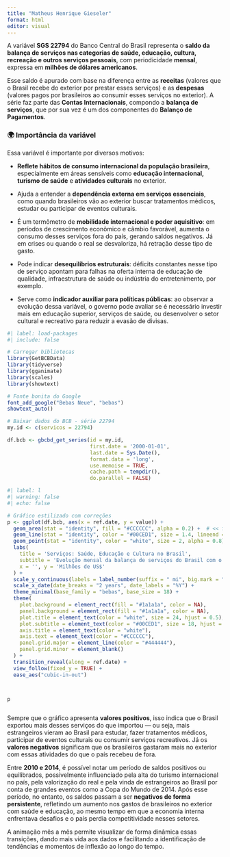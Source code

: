 ---
title: "Matheus Henrique Gieseler"
format: html
editor: visual
---

A variável **SGS 22794** do Banco Central do Brasil representa o **saldo da balança de serviços nas categorias de saúde, educação, cultura, recreação e outros serviços pessoais**, com periodicidade **mensal**, expressa em **milhões de dólares americanos**.

Esse saldo é apurado com base na diferença entre as **receitas** (valores que o Brasil recebe do exterior por prestar esses serviços) e as **despesas** (valores pagos por brasileiros ao consumir esses serviços no exterior). A série faz parte das **Contas Internacionais**, compondo a **balança de serviços**, que por sua vez é um dos componentes do **Balanço de Pagamentos**.

### 🌍 Importância da variável

Essa variável é importante por diversos motivos:

-    **Reflete hábitos de consumo internacional da população brasileira**, especialmente em áreas sensíveis como **educação internacional, turismo de saúde** e **atividades culturais** no exterior.

-    Ajuda a entender a **dependência externa em serviços essenciais**, como quando brasileiros vão ao exterior buscar tratamentos médicos, estudar ou participar de eventos culturais.

-    É um termômetro de **mobilidade internacional e poder aquisitivo**: em períodos de crescimento econômico e câmbio favorável, aumenta o consumo desses serviços fora do país, gerando saldos negativos. Já em crises ou quando o real se desvaloriza, há retração desse tipo de gasto.

-    Pode indicar **desequilíbrios estruturais**: déficits constantes nesse tipo de serviço apontam para falhas na oferta interna de educação de qualidade, infraestrutura de saúde ou indústria do entretenimento, por exemplo.

-    Serve como **indicador auxiliar para políticas públicas**: ao observar a evolução dessa variável, o governo pode avaliar se é necessário investir mais em educação superior, serviços de saúde, ou desenvolver o setor cultural e recreativo para reduzir a evasão de divisas.

```{r}
#| label: load-packages
#| include: false

# Carregar bibliotecas
library(GetBCBData)
library(tidyverse)
library(gganimate)
library(scales)
library(showtext)

# Fonte bonita do Google
font_add_google("Bebas Neue", "bebas")
showtext_auto()

# Baixar dados do BCB - série 22794
my.id <- c(servicos = 22794)

df.bcb <- gbcbd_get_series(id = my.id,
                           first.date = '2000-01-01',
                           last.date = Sys.Date(),
                           format.data = 'long',
                           use.memoise = TRUE,
                           cache.path = tempdir(),
                           do.parallel = FALSE)

```

```{r}
#| label: l
#| warning: false
#| echo: false

# Gráfico estilizado com correções
p <- ggplot(df.bcb, aes(x = ref.date, y = value)) +
  geom_area(stat = "identity", fill = "#CCCCCC", alpha = 0.2) +  # << fix aqui
  geom_line(stat = "identity", color = "#00CED1", size = 1.4, lineend = "round") +  # << fix aqui
  geom_point(stat = "identity", color = "white", size = 2, alpha = 0.8) +  # << fix aqui
  labs(
    title = 'Serviços: Saúde, Educação e Cultura no Brasil',
    subtitle = 'Evolução mensal da balança de serviços do Brasil com o exterior',
    x = '', y = 'Milhões de US$'
  ) +
  scale_y_continuous(labels = label_number(suffix = " mi", big.mark = ".", decimal.mark = ",")) +
  scale_x_date(date_breaks = "2 years", date_labels = "%Y") +
  theme_minimal(base_family = "bebas", base_size = 18) +
  theme(
    plot.background = element_rect(fill = "#1a1a1a", color = NA),
    panel.background = element_rect(fill = "#1a1a1a", color = NA),
    plot.title = element_text(color = "white", size = 24, hjust = 0.5),
    plot.subtitle = element_text(color = "#00CED1", size = 18, hjust = 0.5),
    axis.title = element_text(color = "white"),
    axis.text = element_text(color = "#CCCCCC"),
    panel.grid.major = element_line(color = "#444444"),
    panel.grid.minor = element_blank()
  ) +
  transition_reveal(along = ref.date) +
  view_follow(fixed_y = TRUE) +
  ease_aes("cubic-in-out")



p



```

Sempre que o gráfico apresenta **valores positivos**, isso indica que o Brasil exportou mais desses serviços do que importou — ou seja, mais estrangeiros vieram ao Brasil para estudar, fazer tratamentos médicos, participar de eventos culturais ou consumir serviços recreativos. Já os **valores negativos** significam que os brasileiros gastaram mais no exterior com essas atividades do que o país recebeu de fora.

Entre **2010 e 2014**, é possível notar um período de saldos positivos ou equilibrados, possivelmente influenciado pela alta do turismo internacional no país, pela valorização do real e pela vinda de estrangeiros ao Brasil por conta de grandes eventos como a Copa do Mundo de 2014. Após esse período, no entanto, os saldos passam a ser **negativos de forma persistente**, refletindo um aumento nos gastos de brasileiros no exterior com saúde e educação, ao mesmo tempo em que a economia interna enfrentava desafios e o país perdia competitividade nesses setores.

A animação mês a mês permite visualizar de forma dinâmica essas transições, dando mais vida aos dados e facilitando a identificação de tendências e momentos de inflexão ao longo do tempo.
